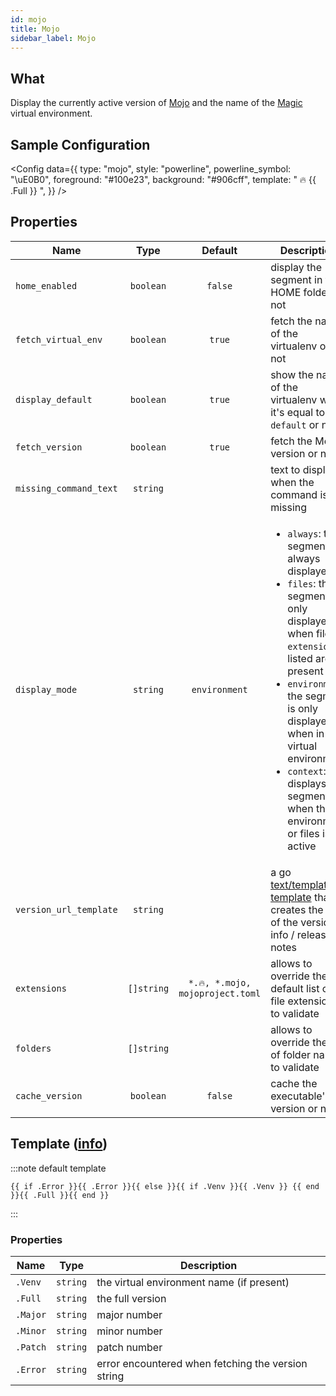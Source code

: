 ```yaml
---
id: mojo
title: Mojo
sidebar_label: Mojo
---
```


## What

Display the currently active version of [Mojo][mojo] and the name of the [Magic][magic] virtual environment.

## Sample Configuration


<Config
  data={{
    type: "mojo",
    style: "powerline",
    powerline_symbol: "\uE0B0",
    foreground: "#100e23",
    background: "#906cff",
    template: " 🔥 {{ .Full }} ",
  }}
/>

## Properties

| Name                   | Type       | Default                                   | Description                                                                                                                                                                                                                          |
| ---------------------- | :--------: | :---------------------------------------: | ------------------------------------------------------------------------------------------------------------------------------------------------------------------------------------------------------------------------------------ |
| `home_enabled`         | `boolean`  | `false`                                   | display the segment in the HOME folder or not                                                                                                                                                                                        |
| `fetch_virtual_env`    | `boolean`  | `true`                                    | fetch the name of the virtualenv or not                                                                                                                                                                                              |
| `display_default`      | `boolean`  | `true`                                    | show the name of the virtualenv when it's equal to `default` or not                                                                                                                                                          |
| `fetch_version`        | `boolean`  | `true`                                    | fetch the Mojo version or not                                                                                                                                                                                                             |
| `missing_command_text` | `string`   |                                           | text to display when the command is missing                                                                                                                                                                                          |
| `display_mode`         | `string`   | `environment`                             | <ul><li>`always`: the segment is always displayed</li><li>`files`: the segment is only displayed when file `extensions` listed are present</li><li>`environment`: the segment is only displayed when in a virtual environment</li><li>`context`: displays the segment when the environment or files is active</li></ul> |
| `version_url_template` | `string`   |                                           | a go [text/template][go-text-template] [template][templates] that creates the URL of the version info / release notes                                                                                                                |
| `extensions`           | `[]string` | `*.🔥, *.mojo, mojoproject.toml` | allows to override the default list of file extensions to validate                                                                                                                                                                   |
| `folders`              | `[]string` |                                           | allows to override the list of folder names to validate                                                                                                                                                                              |
| `cache_version`        | `boolean`  | `false`                                   | cache the executable's version or not                                                                                                                                                                                                |

## Template ([info][templates])

:::note default template

```template
{{ if .Error }}{{ .Error }}{{ else }}{{ if .Venv }}{{ .Venv }} {{ end }}{{ .Full }}{{ end }}
```

:::

### Properties

| Name     | Type     | Description                                        |
| -------- | -------- | -------------------------------------------------- |
| `.Venv`  | `string` | the virtual environment name (if present)          |
| `.Full`  | `string` | the full version                                   |
| `.Major` | `string` | major number                                       |
| `.Minor` | `string` | minor number                                       |
| `.Patch` | `string` | patch number                                       |
| `.Error` | `string` | error encountered when fetching the version string |

[go-text-template]: https://golang.org/pkg/text/template/
[templates]: /docs/configuration/templates
[mojo]: https://docs.modular.com/mojo
[magic]: https://docs.modular.com/magic

